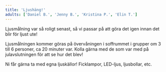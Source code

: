 ```yaml
---
title: 'Ljushäng!'
adults: ['Daniel B.', 'Jenny B.', 'Kristina P.', 'Elin T.']
---
```


<section class="flex flex-col gap-4">
  <p>Ljusmålning var så roligt senast, så vi passar på att göra det igen innan
  det blir för ljust ute!</p>

  <p>Ljusmålningen kommer göras på övervåningen i soffrummet i grupper om 3
  till 6 personer, ca 20 minuter var. Kolla gärna med de som var med på
  julavslutningen för att se hur det blev!</p>

  <p>Ni får gärna ta med egna ljuskällor! Ficklampor, LED-ljus, ljusbollar,
  etc.</p>
</section>
